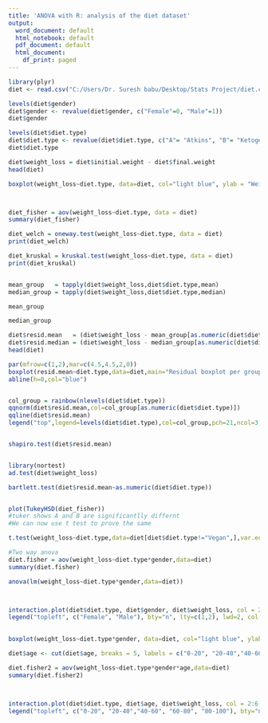 ---
title: 'ANOVA with R: analysis of the diet dataset'
output:
  word_document: default
  html_notebook: default
  pdf_document: default
  html_document:
    df_print: paged
---


```{r diet_analysis}
library(plyr)
diet <- read.csv("C:/Users/Dr. Suresh babu/Desktop/Stats Project/diet.csv")

levels(diet$gender)
diet$gender <- revalue(diet$gender, c("Female"=0, "Male"=1))
diet$gender

levels(diet$diet.type)
diet$diet.type <- revalue(diet$diet.type, c("A"= "Atkins", "B"= "Ketogenic", "C"="Vegan"))
diet$diet.type                          

diet$weight_loss = diet$initial.weight - diet$final.weight
head(diet)

boxplot(weight_loss~diet.type, data=diet, col="light blue", ylab = "Weight loss (kg)", xlab = "Diet type")



diet_fisher = aov(weight_loss~diet.type, data = diet)
summary(diet_fisher)

diet_welch = oneway.test(weight_loss~diet.type, data = diet)
print(diet_welch)

diet_kruskal = kruskal.test(weight_loss~diet.type, data = diet)
print(diet_kruskal)


mean_group   = tapply(diet$weight_loss,diet$diet.type,mean)
median_group = tapply(diet$weight_loss,diet$diet.type,median)

mean_group

median_group

diet$resid.mean   = (diet$weight_loss - mean_group[as.numeric(diet$diet.type)])
diet$resid.median = (diet$weight_loss - median_group[as.numeric(diet$diet.type)])
head(diet)

par(mfrow=c(1,2),mar=c(4.5,4.5,2,0)) 
boxplot(resid.mean~diet.type,data=diet,main="Residual boxplot per group",col="light blue",xlab="Diet type",ylab="Residuals")
abline(h=0,col="blue")


col_group = rainbow(nlevels(diet$diet.type))
qqnorm(diet$resid.mean,col=col_group[as.numeric(diet$diet.type)])
qqline(diet$resid.mean)
legend("top",legend=levels(diet$diet.type),col=col_group,pch=21,ncol=3,box.lwd=NA)


shapiro.test(diet$resid.mean)


library(nortest)
ad.test(diet$weight_loss)

bartlett.test(diet$resid.mean~as.numeric(diet$diet.type))


plot(TukeyHSD(diet_fisher))
#tuker shows A and B are significantlly differnt
#We can now use t test to prove the same

t.test(weight_loss~diet.type,data=diet[diet$diet.type!="Vegan",],var.equal = TRUE)

#Two way anova
diet.fisher = aov(weight_loss~diet.type*gender,data=diet)
summary(diet.fisher)

anova(lm(weight_loss~diet.type*gender,data=diet))



interaction.plot(diet$diet.type, diet$gender, diet$weight_loss, col = 2:3 , xlab = "Diet Type", ylab =  "Means of Weight loss", main = "Interaction Plot", legend = F, lty=c(1,2), lwd=2)
legend("topleft", c("Female", "Male"), bty="n", lty=c(1,2), lwd=2, col = 2:3)
  

boxplot(weight_loss~diet.type*gender, data=diet, col="light blue", ylab = "Weight loss (kg)", xlab = "Diet type")

diet$age <- cut(diet$age, breaks = 5, labels = c("0-20", "20-40","40-60", "60-80", "80-100"))

diet.fisher2 = aov(weight_loss~diet.type*gender*age,data=diet)
summary(diet.fisher2)



interaction.plot(diet$diet.type, diet$age, diet$weight_loss, col = 2:6 , xlab = "Diet Type", ylab =  "Means of Weight loss", main = "Interaction Plot", legend = F, lty=c(1,2), lwd=2)
legend("topleft", c("0-20", "20-40","40-60", "60-80", "80-100"), bty="n", lty=c(1,2), lwd=2, col = 2:6, title = "Age")
```

